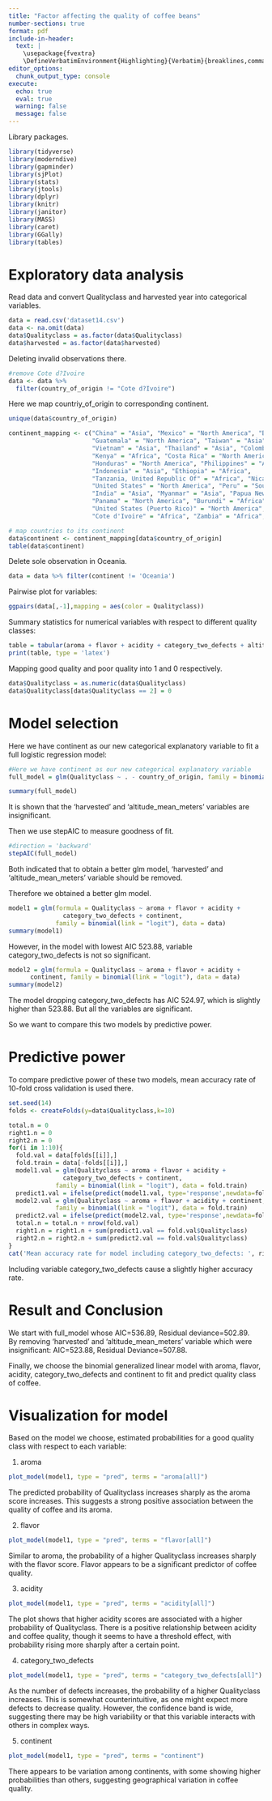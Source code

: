 ```yaml
---
title: "Factor affecting the quality of coffee beans"
number-sections: true
format: pdf
include-in-header: 
  text: |
    \usepackage{fvextra}
    \DefineVerbatimEnvironment{Highlighting}{Verbatim}{breaklines,commandchars=\\\{\}}
editor_options: 
  chunk_output_type: console
execute:
  echo: true
  eval: true
  warning: false
  message: false
---
```

Library packages. 

```r
library(tidyverse)
library(moderndive)
library(gapminder)
library(sjPlot)
library(stats)
library(jtools)
library(dplyr)
library(knitr)
library(janitor)
library(MASS)
library(caret)
library(GGally)
library(tables)
```

# Exploratory data analysis

Read data and convert Qualityclass and harvested year into categorical variables.
```r
data = read.csv('dataset14.csv')
data <- na.omit(data)
data$Qualityclass = as.factor(data$Qualityclass)
data$harvested = as.factor(data$harvested)
```

Deleting invalid observations there.
```r
#remove Cote d?Ivoire
data <- data %>% 
  filter(country_of_origin != "Cote d?Ivoire")
```

Here we map countriy_of_origin to corresponding continent.

```r
unique(data$country_of_origin)
```

```r
continent_mapping <- c("China" = "Asia", "Mexico" = "North America", "Brazil" = "South America",
                       "Guatemala" = "North America", "Taiwan" = "Asia", "Uganda" = "Africa",
                       "Vietnam" = "Asia", "Thailand" = "Asia", "Colombia" = "South America",
                       "Kenya" = "Africa", "Costa Rica" = "North America", "Haiti" = "North America",
                       "Honduras" = "North America", "Philippines" = "Asia", "El Salvador" = "North America",
                       "Indonesia" = "Asia", "Ethiopia" = "Africa",
                       "Tanzania, United Republic Of" = "Africa", "Nicaragua" = "North America", "Malawi" = "Africa",
                       "United States" = "North America", "Peru" = "South America", "Rwanda" = "Africa",
                       "India" = "Asia", "Myanmar" = "Asia", "Papua New Guinea" = "Oceania", "Laos" = "Asia",
                       "Panama" = "North America", "Burundi" = "Africa",
                       "United States (Puerto Rico)" = "North America", "United States (Hawaii)" = "North America",
                       "Cote d'Ivoire" = "Africa", "Zambia" = "Africa", "Ecuador" = "South America")

# map countries to its continent
data$continent <- continent_mapping[data$country_of_origin]
table(data$continent)

```

Delete sole observation in Oceania.

```r
data = data %>% filter(continent != 'Oceania')
```

Pairwise plot for variables:
```r
ggpairs(data[,-1],mapping = aes(color = Qualityclass))
```

Summary statistics for numerical variables with respect to different quality classes:
```r
table = tabular(aroma + flavor + acidity + category_two_defects + altitude_mean_meters ~ Qualityclass * (mean+sd+min+max+IQR), data=data)
print(table, type = 'latex')
```

Mapping good quality and poor quality into 1 and 0 respectively.
```r
data$Qualityclass = as.numeric(data$Qualityclass)
data$Qualityclass[data$Qualityclass == 2] = 0
```


# Model selection
Here we have continent as our new categorical explanatory variable to fit a full logistic regression model:

```r
#Here we have continent as our new categorical explanatory variable
full_model = glm(Qualityclass ~ . - country_of_origin, family = binomial(link = 'logit'), data = data)
```

```r
summary(full_model)
```

It is shown that the 'harvested' and 'altitude_mean_meters' variables are insignificant. 

Then we use stepAIC to measure goodness of fit.

```r
#direction = 'backward'
stepAIC(full_model)
```

Both indicated that to obtain a better glm model, 'harvested' and 'altitude_mean_meters' variable should be removed.

Therefore we obtained a better glm model.

```r
model1 = glm(formula = Qualityclass ~ aroma + flavor + acidity +
               category_two_defects + continent,
             family = binomial(link = "logit"), data = data)
summary(model1)
```

However, in the model with lowest AIC 523.88, variable category_two_defects is not so significant.

```r
model2 = glm(formula = Qualityclass ~ aroma + flavor + acidity +  
      continent, family = binomial(link = "logit"), data = data)
summary(model2)
```

The model dropping category_two_defects has AIC 524.97, which is slightly higher than 523.88. But all the variables are significant.

So we want to compare this two models by predictive power.

# Predictive power

To compare predictive power of these two models, mean accuracy rate of 10-fold cross validation is used there.

```r
set.seed(14)
folds <- createFolds(y=data$Qualityclass,k=10)
```

```r
total.n = 0
right1.n = 0
right2.n = 0
for(i in 1:10){
  fold.val = data[folds[[i]],]
  fold.train = data[-folds[[i]],]
  model1.val = glm(Qualityclass ~ aroma + flavor + acidity +
               category_two_defects + continent,
             family = binomial(link = "logit"), data = fold.train)
  predict1.val = ifelse(predict(model1.val, type='response',newdata=fold.val)>0.5, 1, 0)
  model2.val = glm(Qualityclass ~ aroma + flavor + acidity + continent,
             family = binomial(link = "logit"), data = fold.train)
  predict2.val = ifelse(predict(model2.val, type='response',newdata=fold.val)>0.5, 1, 0)
  total.n = total.n + nrow(fold.val)
  right1.n = right1.n + sum(predict1.val == fold.val$Qualityclass)
  right2.n = right2.n + sum(predict2.val == fold.val$Qualityclass)
}
cat('Mean accuracy rate for model including category_two_defects: ', right1.n/total.n, "\n",'Mean accuracy rate for model dropping category_two_defects: ', right2.n/total.n,"\n")

```

Including variable category_two_defects cause a slightly higher accuracy rate.

# Result and Conclusion

We start with full_model whose AIC=536.89, Residual deviance=502.89.\
By removing 'harvested' and 'altitude_mean_meters' variable which were insignificant: AIC=523.88, Residual Deviance=507.88.

Finally, we choose the binomial generalized linear model with aroma, flavor, acidity, category_two_defects and continent to fit and predict quality class of coffee.

# Visualization for model

Based on the model we choose, estimated probabilities for a good quality class with respect to each variable:

1. aroma

```r
plot_model(model1, type = "pred", terms = "aroma[all]")
```

The predicted probability of Qualityclass increases sharply as the aroma score increases. This suggests a strong positive association between the quality of coffee and its aroma.

2. flavor

```r
plot_model(model1, type = "pred", terms = "flavor[all]")
```

Similar to aroma, the probability of a higher Qualityclass increases sharply with the flavor score. Flavor appears to be a significant predictor of coffee quality.

3. acidity

```r
plot_model(model1, type = "pred", terms = "acidity[all]")
```

The plot shows that higher acidity scores are associated with a higher probability of Qualityclass. There is a positive relationship between acidity and coffee quality, though it seems to have a threshold effect, with probability rising more sharply after a certain point.

4. category_two_defects

```r
plot_model(model1, type = "pred", terms = "category_two_defects[all]")
```

As the number of defects increases, the probability of a higher Qualityclass increases. This is somewhat counterintuitive, as one might expect more defects to decrease quality. However, the confidence band is wide, suggesting there may be high variability or that this variable interacts with others in complex ways.

5. continent

```r
plot_model(model1, type = "pred", terms = "continent")
```
There appears to be variation among continents, with some showing higher probabilities than others, suggesting geographical variation in coffee quality.
